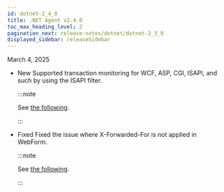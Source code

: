 ```yaml
---
id: dotnet-2_4_0
title: .NET Agent v2.4.0
toc_max_heading_level: 2
pagination_next: release-notes/dotnet/dotnet-2_3_9
displayed_sidebar: releaseSidebar
---
```


March 4, 2025

- <Status priority='1'>New</Status> Supported transaction monitoring for WCF, ASP, CGI, ISAPI, and such by using the ISAPI filter.

  :::note 

  See [the following](https://tools.camp/9609020221337154). 

  :::

- <Status priority='0'>Fixed</Status> Fixed the issue where X-Forwarded-For is not applied in WebForm.

  :::note 

  See [the following](/dotnet/agent-number-of-user). 

  :::


<DownloadAgent />
